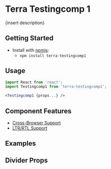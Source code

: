 


<Badge />

# Terra Testingcomp 1

{insert description}

## Getting Started

- Install with [npmjs](https://www.npmjs.com):
  - `npm install terra-testingcomp1`

## Usage

```jsx
import React from 'react';
import Testingcomp1 from 'terra-testingcomp1';

<Testingcomp1 {props...} />
```

## Component Features

* [Cross-Browser Support](https://engineering.cerner.com/terra-ui/contributing/terra-ui/component-standards#cross-browser-support)
* [LTR/RTL Support](https://engineering.cerner.com/terra-ui/contributing/terra-ui/component-standards#ltr--rtl-support)

## Examples
<DefaultTestingcomp1 />

## Divider Props
<PropsTable />
